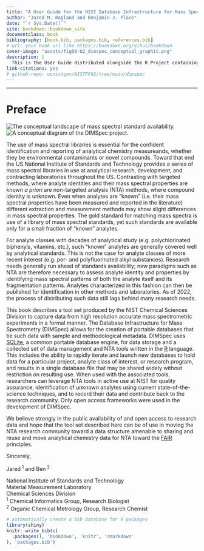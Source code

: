 ```yaml
---
title: "A User Guide for the NIST Database Infrastructure for Mass Spectrometry (DIMSpec) Tool Set"
author: "Jared M. Ragland and Benjamin J. Place"
date: "`r Sys.Date()`"
site: bookdown::bookdown_site
documentclass: book
bibliography: [book.bib, packages.bib, references.bib]
# url: your book url like https://bookdown.org/yihui/bookdown
cover-image: "assets/fig00-02_dimspec_conceptual_graphic.png"
description: |
  This is the User Guide distributed alongside the R Project containing the toolset supporting the "Database Infrastructure for Mass Spectrometry (DIMSpec)" project.
link-citations: yes
# github-repo: usnistgov/NISTPFAS/tree/main/dimspec
---
```


------------------------------------------------------------------------

# Preface {#preface .unnumbered}

<div class="fig-right">
![](assets/fig00-01_chemical_space.png "The conceptual landscape of mass spectral standard availability."){#fig00-01}
![](assets/fig00-02_dimspec_conceptual_graphic.png "A conceptual diagram of the DIMSpec project."){#fig00-02}
</div>

The use of mass spectral libraries is essential for the confident identification and reporting of analytical chemistry measureands, whether they be environmental contaminants or novel compounds. Toward that end the US National Institute of Standards and Technology provides a series of mass spectral libraries in use at analytical research, development, and contracting laboratories throughout the US. Contrasting with targeted methods, where analyte identities and their mass spectral properties are known *a priori* are non-targeted analysis (NTA) methods, where compound identity is unknown. Even when analytes are "known" (i.e. their mass spectral properties have been measured and reported in the literature) different extraction and measurement methods may show slight differences in mass spectral properties. The gold standard for matching mass spectra is use of a library of mass spectral standards, yet such standards are available only for a small fraction of "known" analytes.

For analyte classes with decades of analytical study (e.g. polychlorinated biphenyls, vitamins, etc.), such "known" analytes are generally covered well by analytical standards. This is not the case for analyte classes of more recent interest (e.g. per- and polyfluorinated alkyl substances). Research needs generally run ahead of standards availability; new paradigms such as NTA are therefore necessary to assess analyte identity and properties by identifying mass spectral patterns of both the analyte itself and its fragmentation patterns. Analytes characterized in this fashion can then be published for identification in other methods and laboratories. As of 2022, the process of distributing such data still lags behind many research needs.


This book describes a tool set produced by the NIST Chemical Sciences Division to capture data from high resolution accurate mass spectrometric experiments in a formal manner. The Database Infrastructure for Mass Spectrometry (DIMSpec) allows for the creation of portable databases that tie such data with sample and methodological metadata. DIMSpec uses [SQLite](https://sqlite.org){target="_blank"}, a common portable database engine, for data storage and a collected set of data management and NTA tools written in the [R](https://www.r-project.org){target="_blank"} language. This includes the ability to rapidly iterate and launch new databases to hold data for a particular project, analyte class of interest, or research program, and results in a single database file that may be shared widely without restriction on resulting use. When used with the associated tools, researchers can leverage NTA tools in active use at NIST for quality assurance, identification of unknown analytes using current state-of-the-science techniques, and to record their data and contribute back to the research community. Only open access frameworks were used in the development of DIMSpec.

We believe strongly in the public availability of and open access to research data and hope that the tool set described here can be of use in moving the NTA research community toward a data structure amenable to sharing and reuse and move analytical chemistry data for NTA toward the [FAIR](https://www.go-fair.org){target="_blank"} principles.

<div class="signature-block">
<span class="signoff">Sincerely,</span>
<p class="names">Jared<sup> 1</sup> and Ben<sup> 2</sup></p>
<p class="affiliation">
  National Institute of Standards and Technology<br/>
  Material Measurement Laboratory<br/>
  Chemical Sciences Division<br/>
  <sup>1</sup> Chemical Informatics Group, Research Biologist<br/>
  <sup>2</sup> Organic Chemical Metrology Group, Research Chemist
</p>
</div>

```r
# automatically create a bib database for R packages
library(shiny)
knitr::write_bib(c(
  .packages(), 'bookdown', 'knitr', 'rmarkdown'
), 'packages.bib')
```
